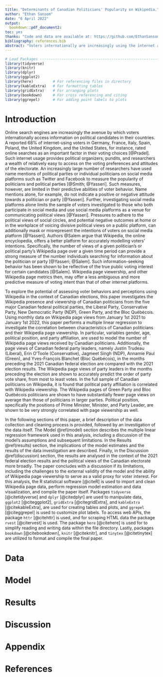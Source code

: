 ```yaml
---
title: "Determinants of Canadian Politicians' Popularity on Wikipedia."
author: "Ethan Sansom"
date: "6 April 2022"
output:
  bookdown::pdf_document2:
toc: yes
thanks: "Code and data are available at: https://github.com/EthanSansom/wikipoliticians"
bibliography: references.bib
abstract: "Voters internationally are increasingly using the internet as a primary tool to access information on politicians and political parties. Consequently, politcal organizers and researchers alike are using online platforms, such as Twitter, Facebook, and more recenlty Wikipedia, to analyze the sentiments of voters. This paper investigates the correlation between Canadian politicians' characteristics - including party affiliation, political position, age, and gender - and politicians' Wikipedia page views in the months prior to the 2021 Federal Election. Wikipedia page views are found to be greater for politicians in more popular parties, and for Party Leaders, Ministers, and Prime Ministers in particular. \\par \\vspace{3mm} \\textbf {Keywords:} Canada elections, election forecasting, Wikipedia, linear regression"
---
```


```r
# Load Packages ----------------------------------------------------------------
library(tidyverse)
library(knitr)
library(dplyr)
library(ggplot2)
library(here)         # For referencing files in directory
library(kableExtra)   # For formatting tables
library(gridExtra)    # For arranging plots
library(bookdown)     # For cross referencing and citing
library(ggrepel)      # For adding point labels to plots
```

\newpage

# Introduction
Online search engines are increasingly the avenue by which voters internationally access information on political candidates in their countries. A reported 68% of internet-using voters in Germany, France, Italy, Spain, Poland, the United Kingdom, and the United States, for instance, rated online searches as an important factor in their voting choices [@Pradel]. Such internet usage provides political organizers, pundits, and researchers a wealth of relatively easy to access on the voting preferences and attitudes of the electorate. An increasingly large number of researchers have used name mentions of political parties or individual politicians on social media platforms such as Twitter and Facebook to measure the popularity of politicians and political parties [@Smith; @Yasseri]. Such measures, however, are limited in their predictive abilities of voter behavior. Name mentions alone, for example, do not indicate a positive or negative attitude towards a politician or party [@Yasseri]. Further, investigating social media platforms alone limits the sample of voters investigated to those who both participate in social media and use social media platforms as a venue for communicating political views [@Yasseri]. Pressures to adhere to the political views of social circles, and potential negative outcomes at home or in the workplace of voicing divisive political views on a public platform, can additionally mask or misrepresent the intentions of voters on social media platform [@Yasseri]. Authors @Salem argue that Wikipedia, the online encyclopedia, offers a better platform for accurately modelling voters' intentions. Specifically, the number of views of a given politician's or political party's Wikipedia page over a given time period can provide a strong measure of the number individuals searching for information about the politician or party [@Yasseri; @Salem]. Such information-seeking behavior has been shown to be reflective of the true public voting interest for certain candidates [@Salem]. Wikipedia page viewership, and other Wikipedia page metrics then, may offer a less ambiguous and more predictive measure of voting intent than that of other internet platforms.

To explore the potential of assessing voter behaviors and perceptions using Wikipedia in the context of Canadian elections, this paper investigates the Wikipedia presence and viewership of Canadian politicians from the five major Canadian federal political parties, the Liberal Party, Conservative Party, New Democratic Party (NDP), Green Party, and the Bloc Québécois. Using monthly data on Wikipedia page views from January 1st 2021 to January 1st 2022, this paper performs a multiple linear regression to investigate the correlation between characteristics of Canadian politicians and their Wikipedia page viewership. In particular, variables gender, age, political position, and party affiliation, are used to model the number of Wikipedia page views received by Canadian politicians. Additionally, the page views of Canadian federal party leaders, namely Justin Trudeau (Liberal),	Erin O'Toole (Conservative), Jagmeet Singh (NDP), Annamie Paul (Green), and	Yves-François Blanchet (Bloc Québécois), in the months preceding the 2021 Canadian federal election are compared with the 2021 election results. The Wikipedia page views of party leaders in the months preceding the election are shown to accurately predict the order of party vote share, from most to least votes. In the full sample of Canadian politicians on Wikipedia, it is found that political party affiliation is correlated with Wikipedia viewership. The Wikipedia pages of Green Party and Bloc Québécois politicians are shown to have substantially fewer page views on average than those of politicians in larger parties. Political position, specifically the positions of Prime Minister, Minister, and Party Leader, are shown to be very strongly correlated with page viewership as well.

In the following sections of this paper, a brief description of the data collection and cleaning process is provided, followed by an investigation of the data itself. The Model \@ref(model) section describes the multiple linear regression framework used in this analysis, including a discussion of the model's assumptions and subsequent limitations. In the Results \@ref(results) section, the implications of the model estimates and the results of the data investigation are described. Finally, in the Discussion \@ref(discussion) section, the results are analysed in the context of the 2021 federal election results and the political views of the Canadian electorate more broadly. The paper concludes with a discussion if its limitations, including the challenges to the external validity of the model and the ability of Wikipedia page viewership to serve as a valid proxy for voter interest. For this analysis, the R statistical software [@citeR] is used to import and clean Wikipedia page data, perform regression model estimation and data visualization, and compile the paper itself. Packages `tidyverse` [@citetidyverse] and `dplyr` [@citedplyr] are used to manipulate data, `ggplot2` [@citeggplot2], `gridExtra` [@citegridExtra], and `kableExtra` [@citekableExtra], are used for creating tables and plots, and `ggrepel` [@citeggrepel] is used to customize plot labels. To access web APIs, the package `httr` [@citehttr] is used, and for scraping HTML data the package `rvest` [@citervest] is used. The package `here` [@citehere] is used for to simplify reading and writing data within the file directory. Lastly, packages `bookdown` [@citebookdown], `knitr` [@citeknitr], and `tinytex` [@citetinytex] are utilized to format and compile the final paper.

# Data

# Model

# Results

# Discussion

# Appendix

# References

